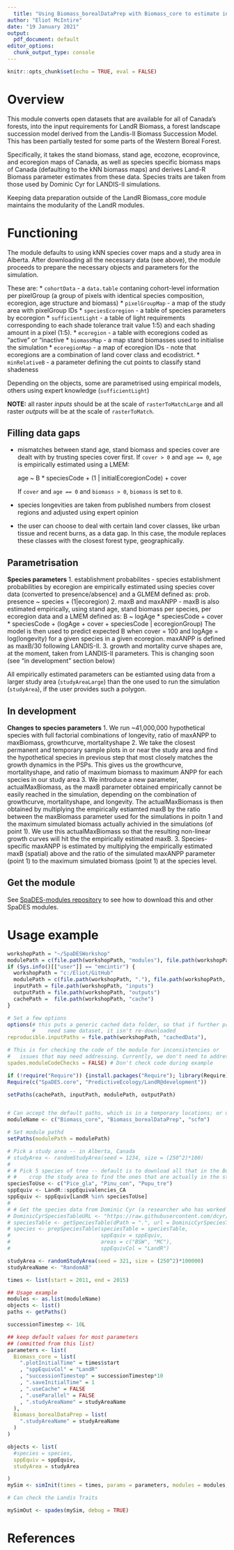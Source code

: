 ```yaml
---
  title: "Using Biomass_borealDataPrep with Biomass_core to estimate input data layers"
author: "Eliot McIntire"
date: "19 January 2021"
output:
  pdf_document: default
editor_options:
  chunk_output_type: console
---
```


  ```r
knitr::opts_chunk$set(echo = TRUE, eval = FALSE)
```

# Overview

This module converts open datasets that are available for all of Canada's forests, into the input requirements for LandR Biomass, a forest landscape succession model derived from the Landis-II Biomass Succession Model.
This has been partially tested for some parts of the Western Boreal Forest.

Specifically, it takes the stand biomass, stand age, ecozone, ecoprovince, and ecoregion maps of Canada, as well as species specific biomass maps of Canada (defaulting to the kNN biomass maps) and derives Land-R Biomass parameter estimates from these data. Species traits are taken from those used by Dominic Cyr for LANDIS-II simulations.

Keeping data preparation outside of the LandR Biomass_core module maintains the modularity of the LandR modules.

# Functioning

The module defaults to using kNN species cover maps and a study area in Alberta.
After downloading all the necessary data (see above), the module proceeds to prepare the necessary objects and parameters for the simulation.

These are:
* `cohortData` - a `data.table` contaning cohort-level information per pixelGroup (a group of pixels with identical species composition, ecoregion, age structure and biomass)
* `pixelGroupMap` - a map of the study area with pixelGroup IDs
* `speciesEcoregion` - a table of species parameters by ecoregion
* `sufficientLight` - a table of light requirements corresponding to each shade tolerance trait value 1:5) and each shading amount in a pixel (1:5).
* `ecoregion` - a table with ecoregions coded as "active" or "inactive
* `biomassMap` - a map stand biomasses used to initialise the simulation
* `ecoregionMap` - a map of ecoregion IDs - note that ecoregions are a combination of land cover class and ecodistrict.
* `minRelativeB` - a parameter defining the cut points to classify stand shadeness

Depending on the objects, some are parametrised using empirical models, others using expert knowledge (`sufficientLight`)

**NOTE:** all raster _inputs_ should be at the scale of `rasterToMatchLarge` and all raster _outputs_ will be at the scale of `rasterToMatch`.

## Filling data gaps

* mismatches between stand age, stand biomass and species cover are dealt with by trusting species cover first.
  If `cover > 0` and `age == 0`, `age` is empirically estimated using a LMEM:

    age ~ B * speciesCode + (1 | initialEcoregionCode) + cover

  If `cover` and `age == 0` and `biomass > 0`, `biomass` is set to `0`.

* species longevities are taken from published numbers from closest regions and adjusted using expert opinion

* the user can choose to deal with certain land cover classes, like urban tissue and recent burns, as a data gap.
  In this case, the module replaces these classes with the closest forest type, geographically.


## Parametrisation
**Species parameters**
1. establishment probabilites - species establishment probabilities by ecoregion are empirically estimated using species cover data (converted to presence/absence) and a GLMEM defined as:
prob. presence ~ species + (1|ecoregion)
2. maxB and maxANPP - maxB is also estimated empirically, using stand age, stand biomass per species, per ecoregion data and a LMEM defined as:
B ~ logAge * speciesCode + cover * speciesCode + (logAge + cover + speciesCode | ecoregionGroup)
The model is then used to predict expected B when cover = 100 and logAge = log(longevity) for a given species in a given ecoregion.
maxANPP is defined as maxB/30 following LANDIS-II.
3. growth and mortality curve shapes are, at the moment, taken from LANDIS-II parameters. This is changing soon (see "in development" section below)

All empirically estimated parameters can be estiamted using data from a larger study area (`studyAreaLarge`) than the one used to run the simulation (`studyArea`), if the user provides such a polygon.

## In development
**Changes to species parameters**
1.	We run ~41,000,000 hypothetical species with full factorial combinations of longevity, ratio of maxANPP to maxBiomass, growthcurve, mortalityshape
2.	We take the closest permanent and temporary sample plots in or near the study area and find the hypothetical species in previous step that most closely matches the growth dynamics in the PSPs. This gives us the growthcurve, mortalityshape, and ratio of maximum biomass to maximum ANPP for each species in our study area
3.	We introduce a new parameter, actualMaxBiomass, as the maxB parameter obtained empirically cannot be easily reached in the simulation, depending on the combination of growthcurve, mortalityshape, and longevity. The actualMaxBiomass is then obtained by multiplying the empirically estiamted maxB by the ratio between the maxBiomass parameter used for the simulations in poitn 1 and the maximum simulated biomass actually achivied in the simulations (of point 1).  We use this actualMaxBiomass so that the resulting non-linear growth curves will hit the the empirically estimated maxB.
3.	Species-specific maxANPP is estimated by multiplying the empirically estimated maxB (spatial) above and the ratio of the simulated maxANPP parameter (point 1) to the maximum simulated biomass (point 1) at the species level.

## Get the module

See [SpaDES-modules repository](https://github.com/PredictiveEcology/SpaDES-modules) to see how to download this and other SpaDES modules.

# Usage example

```r
workshopPath = "~/SpaDESWorkshop"
modulePath = c(file.path(workshopPath, "modules"), file.path(workshopPath, "modules", "scfm", "modules"))
if (Sys.info()[["user"]] == "emcintir") {
  workshopPath = "c:/Eliot/GitHub"
  modulePath = c(file.path(workshopPath, "."), file.path(workshopPath, "modules"))
  inputPath = file.path(workshopPath, "inputs")
  outputPath = file.path(workshopPath, "outputs")
  cachePath =  file.path(workshopPath, "cache")
}

# Set a few options
options(# this puts a generic cached data folder, so that if further projects
        #    need same dataset, it isn't re-downloaded
reproducible.inputPaths = file.path(workshopPath, "cachedData"),

# This is for checking the code of the module for inconsistencies or
#   issues that may need addressing. Currently, we don't need to address any of these
spades.moduleCodeChecks = FALSE) # Don't check code during example

if (!require("Require")) {install.packages("Require"); library(Require)}
Require(c("SpaDES.core", "PredictiveEcology/LandR@development"))

setPaths(cachePath, inputPath, modulePath, outputPath)


# Can accept the default paths, which is in a temporary locations; or use a more permanent one
moduleName <- c("Biomass_core", "Biomass_borealDataPrep", "scfm")

# Set module pathd
setPaths(modulePath = modulePath)

# Pick a study area -- in Alberta, Canada
# studyArea <- randomStudyArea(seed = 1234, size = (250^2)*100)
#
# # Pick 5 species of tree -- default is to download all that in the Boreal forest first and then
# #    crop the study area to find the ones that are actually in the study area
speciesToUse <- c("Pice_gla", "Pinu_con", "Popu_tre")
sppEquiv <- LandR::sppEquivalencies_CA
sppEquiv <- sppEquiv[LandR %in% speciesToUse]
#
# # Get the species data from Dominic Cyr (a researcher who has worked in Canada with Landis II)
# DominicCyrSpeciesTableURL <- "https://raw.githubusercontent.com/dcyr/LANDIS-II_IA_generalUseFiles/master/speciesTraits.csv"
# speciesTable <- getSpeciesTable(dPath = ".", url = DominicCyrSpeciesTableURL)
# species <- prepSpeciesTable(speciesTable = speciesTable,
#                             sppEquiv = sppEquiv,
#                             areas = c("BSW", "MC"),
#                             sppEquivCol = "LandR")

studyArea <- randomStudyArea(seed = 321, size = (250^2)*100000)
studyAreaName <- "RandomAB"

```

```r
times <- list(start = 2011, end = 2015)

## Usage example
modules <- as.list(moduleName)
objects <- list()
paths <- getPaths()

successionTimestep <- 10L

## keep default values for most parameters
## (ommitted from this list)
parameters <- list(
  Biomass_core = list(
    ".plotInitialTime" = times$start
    , "sppEquivCol" = "LandR"
    , "successionTimestep" = successionTimestep*10
    , ".saveInitialTime" = 1
    , ".useCache" = FALSE
    , ".useParallel" = FALSE
    , ".studyAreaName" = studyAreaName
  ),
  Biomass_borealDataPrep = list(
    ".studyAreaName" = studyAreaName
  )
)

objects <- list(
  #species = species,
  sppEquiv = sppEquiv,
  studyArea = studyArea

)
mySim <- simInit(times = times, params = parameters, modules = modules, objects = objects, paths = paths)

# Can check the Landis Traits
```

```r
mySimOut <- spades(mySim, debug = TRUE)
```


# References

<!-- automatically generated; see https://rmarkdown.rstudio.com/authoring_bibliographies_and_citations.html -->
